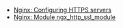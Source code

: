 - [Nginx: Configuring HTTPS servers](https://nginx.org/en/docs/http/configuring_https_servers.html)
- [Nginx: Module ngx_http_ssl_module](https://nginx.org/en/docs/http/ngx_http_ssl_module.html)
